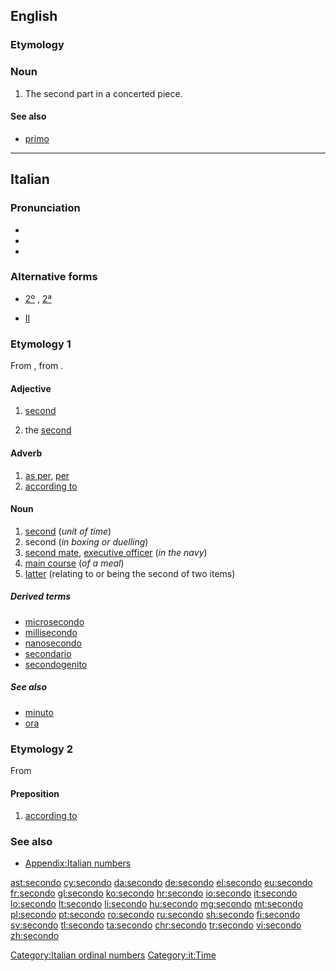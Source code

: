 ==English==

===Etymology===
{{etyl|it|en}}

===Noun===
{{en-noun}}

# {{context|music|lang=en}} The second part in a concerted piece.

====See also====
* [[primo]]

{{Webster 1913}}

----

==Italian==
{{ordinalbox|it|1st|2nd|3rd|primo|terzo|card=due}}

===Pronunciation===
* {{IPA|lang=it|/seˈkon.do/|[s̪eˈkon̪.d̪o]}}
* {{audio|It-un secondo.ogg|Audio|lang=it}}
* {{hyphenation|se|cón|do|lang=it}}

===Alternative forms===
* {{qualifier|abbreviation}} [[2º]] {{g|m}}, [[2ª]] {{g|f}}
* {{sense|in names of monarchs and popes|the second}} {{qualifier|abbreviation}} [[II]]

===Etymology 1===
From {{etyl|la|it}} {{m|la|secundus||he who [[follow]]s, second}}, from {{m|la|sequor||to follow}}.

====Adjective====
{{it-adj|second}}

# {{context|before the noun|lang=it}} [[second]]
# {{context|in names of monarchs and popes|after the name|lang=it}} the [[second]]

====Adverb====
{{it-adv}}

# [[as per]], [[per]]
# [[according to]]

====Noun====
{{it-noun|m}}

# [[second]] (''unit of time'')
# second (''in boxing or duelling'')
# [[second mate]], [[executive officer]] (''in the navy'')
# [[main course]] (''of a meal'')
# [[latter]] (relating to or being the second of two items)

=====Derived terms=====
* [[microsecondo]]
* [[millisecondo]]
* [[nanosecondo]]
* [[secondario]]
* [[secondogenito]]

=====See also=====
* [[minuto]]
* [[ora]]

===Etymology 2===
From {{etyl|la|it}} {{term|secundum|secundum (preposition and adverb)|lang=la|after, behind, according to}}

====Preposition====
{{head|it|preposition}}

# [[according to]]

===See also===
* [[Appendix:Italian numbers]]

[[Category:Italian ordinal numbers]]
[[Category:it:Time]]

[[ast:secondo]]
[[cy:secondo]]
[[da:secondo]]
[[de:secondo]]
[[el:secondo]]
[[eu:secondo]]
[[fr:secondo]]
[[gl:secondo]]
[[ko:secondo]]
[[hr:secondo]]
[[io:secondo]]
[[it:secondo]]
[[lo:secondo]]
[[lt:secondo]]
[[li:secondo]]
[[hu:secondo]]
[[mg:secondo]]
[[mt:secondo]]
[[pl:secondo]]
[[pt:secondo]]
[[ro:secondo]]
[[ru:secondo]]
[[sh:secondo]]
[[fi:secondo]]
[[sv:secondo]]
[[tl:secondo]]
[[ta:secondo]]
[[chr:secondo]]
[[tr:secondo]]
[[vi:secondo]]
[[zh:secondo]]